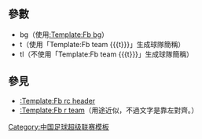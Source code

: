 <includeonly><!-- 在這裡加入模板的保護標識 --></includeonly><noinclude>{{Documentation subpage}}</noinclude>
<!-- 在本行下編輯模板說明 -->
== 參數 ==
*bg（使用[[:Template:Fb bg]]）
*t（使用「<nowiki>Template:Fb team {{{t}}}</nowiki>」生成球隊簡稱）
*tl（不使用「<nowiki>Template:Fb team {{{t}}}</nowiki>」生成球隊簡稱）

== 參見 ==
*[[:Template:Fb rc header]]
*[[:Template:Fb r team]]（用途近似，不過文字是靠左對齊。）

<includeonly>
<!-- 本行下加入模板的分類 -->
[[Category:中国足球超级联赛模板]]

</includeonly>